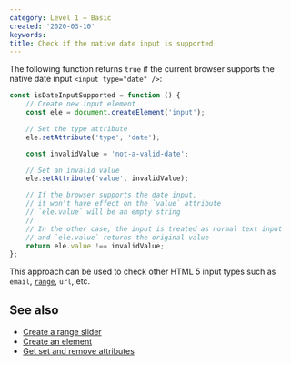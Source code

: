 ```yaml
---
category: Level 1 — Basic
created: '2020-03-10'
keywords:
title: Check if the native date input is supported
---
```


The following function returns `true` if the current browser supports the native date input `<input type="date" />`:

```js
const isDateInputSupported = function () {
    // Create new input element
    const ele = document.createElement('input');

    // Set the type attribute
    ele.setAttribute('type', 'date');

    const invalidValue = 'not-a-valid-date';

    // Set an invalid value
    ele.setAttribute('value', invalidValue);

    // If the browser supports the date input,
    // it won't have effect on the `value` attribute
    // `ele.value` will be an empty string
    //
    // In the other case, the input is treated as normal text input
    // and `ele.value` returns the original value
    return ele.value !== invalidValue;
};
```

This approach can be used to check other HTML 5 input types such as `email`, [`range`](https://phuoc.ng/collection/html-dom/create-a-range-slider), `url`, etc.

## See also

-   [Create a range slider](https://phuoc.ng/collection/html-dom/create-a-range-slider)
-   [Create an element](https://phuoc.ng/collection/html-dom/create-an-element)
-   [Get set and remove attributes](https://phuoc.ng/collection/html-dom/get-set-and-remove-attributes)
